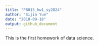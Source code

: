 ```yaml
---
title: "P8015_hw1_sy2824"
author: "Sijia Yue"
date: "2018-09-18"
output: github_document
---
```


This is the first homework of data science. 
